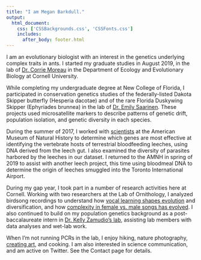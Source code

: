 ```yaml
---
title: "I am Megan Barkdull."
output: 
  html_document:
    css: ['CSSBackgrounds.css', 'CSSFonts.css']
    includes:
      after_body: footer.html
---
```


<!-- This adds the floating image of my study organisms to the right of the text.  -->

<script>
   $(document).ready(function() {
     $head = $('#header');
     $head.prepend('<img src=\"websitesidebar.png\" style=\"float: right;width: 150px;\"/>')
   });
</script>

I am an evolutionary biologist with an interest in the genetics underlying complex traits in ants. I started my graduate studies in August 2019, in the lab of [Dr. Corrie Moreau](http://www.moreaulab.entomology.cornell.edu/people/corrie-moreau/) in the Department of Ecology and Evolutionary Biology at Cornell University. 


While completing my undergraduate degree at New College of Florida, I participated in conservation genetics studies of the federally-listed Dakota Skipper butterfly (Hesperia dacotae) and of the rare Florida Duskywing Skipper (Ephyriades brunnea) in the lab of [Dr. Emily Saarinen](https://www.ncf.edu/directory/listing/emily-saarinen/). These projects used microsatellite markers to describe patterns of genetic drift, population isolation, and genetic diversity in each species. 


During the summer of 2017, I worked with [scientists](https://www.amnh.org/research/staff-directory/mark-e.-siddall) at the American Museum of Natural History to determine which genes are most effective at identifying the vertebrate hosts of terrestrial bloodfeeding leeches, using DNA derived from the leech gut. I also examined the diversity of parasites harbored by the leeches in our dataset. I returned to the AMNH in spring of 2019 to assist with another leech project, this time using bloodmeal DNA to determine the origin of leeches smuggled into the Toronto International Airport. 


During my gap year, I took part in a number of research activities here at Cornell. Working with two researchers at the Lab of Ornithology, I analyzed birdsong recordings to understand how [vocal learning shapes evolution](https://marceloarayasalas.weebly.com/) and diversification, and how [complexity in female vs. male songs has evolved](https://femalebirdsong.org/). I also continued to build on my population genetics background as a post-baccalaureate intern in [Dr. Kelly Zamudio’s lab](https://zamudiolab.org/), assisting  lab members with data analyses and wet-lab work. 


When I’m not running PCRs in the lab, I enjoy hiking, nature photography, [creating art](art.html), and cooking. I am also interested in science communication, and am active on Twitter. See the Contact page for details.  
